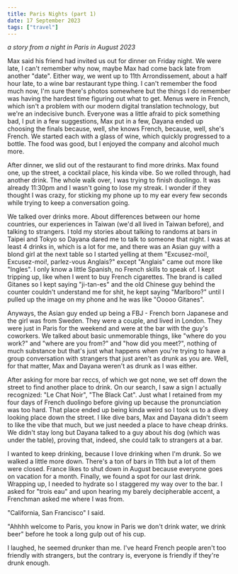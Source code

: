 ```yaml
---
title: Paris Nights (part 1)
date: 17 September 2023
tags: ["travel"]
---
```


_a story from a night in Paris in August 2023_

Max said his friend had invited us out for dinner on Friday night.
We were late, I can't remember why now, maybe Max had come back late from another "date".
Either way, we went up to 11th Arrondissement, about a half hour late, to a wine bar restaurant type thing.
I can't remember the food much now, I'm sure there's photos somewhere but the things I do remember was having the hardest time figuring out what to get.
Menus were in French, which isn't a problem with our modern digital translation technology, but we're an indecisive bunch.
Everyone was a little afraid to pick something bad, I put in a few suggestions, Max put in a few, Dayana ended up choosing the finals because, well, she knows French, because, well, she's French.
We started each with a glass of wine, which quickly progressed to a bottle.
The food was good, but I enjoyed the company and alcohol much more.

After dinner, we slid out of the restaurant to find more drinks.
Max found one, up the street, a cocktail place, his kinda vibe.
So we rolled through, had another drink.
The whole walk over, I was trying to finish duolingo.
It was already 11:30pm and I wasn't going to lose my streak.
I wonder if they thought I was crazy, for sticking my phone up to my ear every few seconds while trying to keep a conversation going.

We talked over drinks more.
About differences between our home countries, our experiences in Taiwan (we'd all lived in Taiwan before), and talking to strangers.
I told my stories about talking to randoms at bars in Taipei and Tokyo so Dayana dared me to talk to someone that night.
I was at least 4 drinks in, which is a lot for me, and there was an Asian guy with a blond girl at the next table so I started yelling at them "Excusez-moi!, Excusez-moi!, parlez-vous Anglais?" except "Anglais" came out more like "Ingles". 
I only know a little Spanish, no French skills to speak of.
I kept tripping up, like when I went to buy French cigarettes.
The brand is called Gitanes so I kept saying "ji-tan-es" and the old Chinese guy behind the counter couldn't understand me for shit, he kept saying "Marlboro?" until I pulled up the image on my phone and he was like "Ooooo Gitanes".

Anyways, the Asian guy ended up being a FBJ - French born Japanese and the girl was from Sweden. 
They were a couple, and lived in London.
They were just in Paris for the weekend and were at the bar with the guy's coworkers.
We talked about basic unmemorable things, like "where do you work?" and "where are you from?" and "how did you meet?", nothing of much substance but that's just what happens when you're trying to have a group conversation with strangers that just aren't as drunk as you are.
Well, for that matter, Max and Dayana weren't as drunk as I was either.

After asking for more bar reccs, of which we got none, we set off down the street to find another place to drink.
On our search, I saw a sign I actually recognized: "Le Chat Noir", "The Black Cat".
Just what I retained from my four days of French duolingo before giving up because the pronunciation was too hard.
That place ended up being kinda weird so I took us to a divey looking place down the street.
I like dive bars, Max and Dayana didn't seem to like the vibe that much, but we just needed a place to have cheap drinks.
We didn't stay long but Dayana talked to a guy about his dog (which was under the table), proving that, indeed, she could talk to strangers at a bar.

I wanted to keep drinking, because I love drinking when I'm drunk.
So we walked a little more down.
There's a ton of bars in 11th but a lot of them were closed.
France likes to shut down in August because everyone goes on vacation for a month.
Finally, we found a spot for our last drink.
Wrapping up, I needed to hydrate so I staggered my way over to the bar.
I asked for "trois eau" and upon hearing my barely decipherable accent, a Frenchman asked me where I was from.

"California, San Francisco" I said.

"Ahhhh welcome to Paris, you know in Paris we don't drink water, we drink beer" before he took a long gulp out of his cup.

I laughed, he seemed drunker than me.
I've heard French people aren't too friendly with strangers, but the contrary is, everyone is friendly if they're drunk enough.
